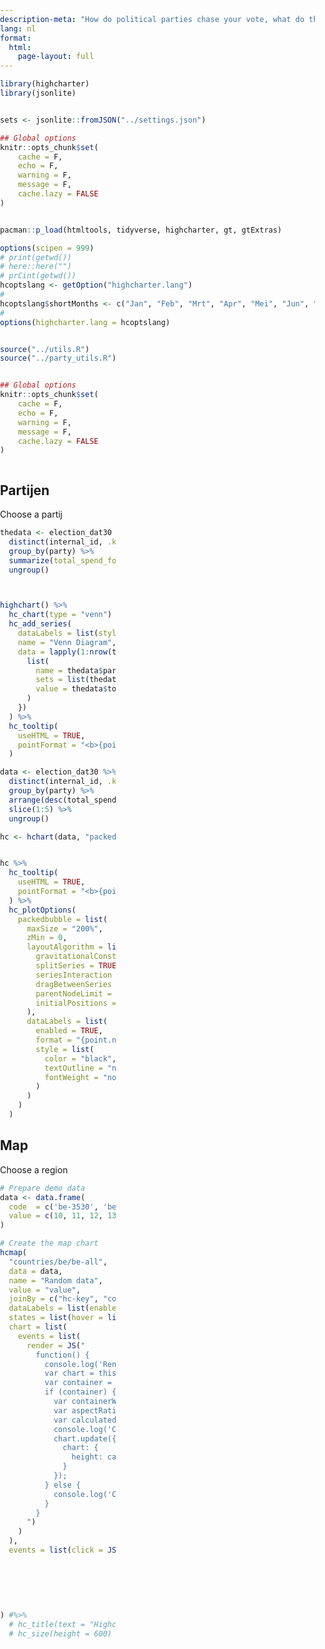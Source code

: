 ```yaml
---
description-meta: "How do political parties chase your vote, what do they want to keep hidden, and how much money do they spend on it? In the lead-up to the elections, we monitor political microtargeting."
lang: nl
format: 
  html:
    page-layout: full
---
```


```r
library(highcharter)
library(jsonlite)


sets <- jsonlite::fromJSON("../settings.json")

## Global options
knitr::opts_chunk$set(
    cache = F,
    echo = F,
    warning = F,
    message = F,
    cache.lazy = FALSE
)


pacman::p_load(htmltools, tidyverse, highcharter, gt, gtExtras)

options(scipen = 999)
# print(getwd())
# here::here("")
# prCint(getwd())
hcoptslang <- getOption("highcharter.lang")
# 
hcoptslang$shortMonths <- c("Jan", "Feb", "Mrt", "Apr", "Mei", "Jun", "Jul", "Aug", "Sep", "Okt", "Nov", "Dec")
# 
options(highcharter.lang = hcoptslang)


source("../utils.R")
source("../party_utils.R")


## Global options
knitr::opts_chunk$set(
    cache = F,
    echo = F,
    warning = F,
    message = F,
    cache.lazy = FALSE
)
```

:::: {.columns}

::: {.column width="40%"}


::: {.panel-tabset}

## Partijen

Choose a partij

```r

thedata <- election_dat30 %>% 
  distinct(internal_id, .keep_all = T) %>% 
  group_by(party) %>% 
  summarize(total_spend_formatted = sum(total_spend_formatted)) %>% 
  ungroup()



highchart() %>%
  hc_chart(type = "venn") %>%
  hc_add_series(
    dataLabels = list(style = list(fontSize = "20px")),
    name = "Venn Diagram",
    data = lapply(1:nrow(thedata), function(i) {
      list(
        name = thedata$party[i],
        sets = list(thedata$party[i]),
        value = thedata$total_spend_formatted[i]
      )
    })
  ) %>%
  hc_tooltip(
    useHTML = TRUE,
    pointFormat = "<b>{point.name}:</b> {point.value}"
  )  


```


```r

data <- election_dat30 %>% 
  distinct(internal_id, .keep_all = T) %>% 
  group_by(party) %>% 
  arrange(desc(total_spend_formatted)) %>% 
  slice(1:5) %>% 
  ungroup() 

hc <- hchart(data, "packedbubble", hcaes(name = page_name, value = total_spend_formatted, group = party))


hc %>% 
  hc_tooltip(
    useHTML = TRUE,
    pointFormat = "<b>{point.name}:</b> {point.value}"
  ) %>% 
  hc_plotOptions(
    packedbubble = list(
      maxSize = "200%",
      zMin = 0,
      layoutAlgorithm = list(
        gravitationalConstant = 0.1, # Increase to make it more stable
        splitSeries = TRUE, # TRUE to group points by series
        seriesInteraction = TRUE,
        dragBetweenSeries = TRUE,
        parentNodeLimit = TRUE,
        initialPositions = "circle" # Default is random, can try 'circle'
      ),
      dataLabels = list(
        enabled = TRUE,
        format = "{point.name}",
        style = list(
          color = "black",
          textOutline = "none",
          fontWeight = "normal"
        )
      )
    )
  )


```


## Map

Choose a region

```r
# Prepare demo data
data <- data.frame(
  code  = c('be-3530', 'be-3534', 'be-3528', 'be-3529', 'be-3532', 'be-489', 'be-3535', 'be-490', 'be-3526', 'be-3527', 'be-3533'),
  value = c(10, 11, 12, 13, 14, 15, 16, 17, 18, 19, 20)
)

# Create the map chart
hcmap(
  "countries/be/be-all", 
  data = data, 
  name = "Random data",
  value = "value",
  joinBy = c("hc-key", "code"),
  dataLabels = list(enabled = TRUE, format = '{point.name}'),
  states = list(hover = list(color = '#BADA55')),
  chart = list(
    events = list(
      render = JS("
        function() {
          console.log('Render event triggered');
          var chart = this;
          var container = chart.renderTo;
          if (container) {
            var containerWidth = container.clientWidth;
            var aspectRatio = 3 / 4; // Set a default aspect ratio
            var calculatedHeight = containerWidth * aspectRatio;
            console.log('Calculated Height:', calculatedHeight);
            chart.update({
              chart: {
                height: calculatedHeight
              }
            });
          } else {
            console.log('Container not found');
          }
        }
      ")
    )
  ),
  events = list(click = JS("function(event) { 
                             var region = event.point.name;
                             document.querySelectorAll('.region-content').forEach(function(el) {
                               el.style.display = 'none';
                             });
                             document.getElementById(region).style.display = 'block';
                           }"))
) #%>% 
  # hc_title(text = "Highcharts Maps basic demo") %>% 
  # hc_size(height = 600)

```



::: 


:::

::: {.column width="10%"}
<!-- empty column to create gap -->
:::



::: {.column width="50%"}


<div id="content">
  <div id="Antwerp" class="region-content" style="display:none;">


```r
library(reactable)

reactable(iris)
```



  </div>
  <div id="Limburg" class="region-content" style="display:none;">
    <h2>Limburg</h2>
    <p>show me</p>
  </div>
  <div id="East Flanders" class="region-content" style="display:none;">
    <h2>East Flanders</h2>
    <p>yowhat</p>
  </div>
</div>



:::

::::


<script>
document.addEventListener('DOMContentLoaded', function () {
  console.log('DOM fully loaded and parsed');
  document.querySelectorAll('.region-content').forEach(function(el) {
    el.style.display = 'none';
  });


});
</script>
<style>
body, html {
  margin: 0;
  padding: 0;
  width: 100%;
  height: 100%;
}

#map-container {
  width: 100%;
  height: 600px;
  border: 2px solid red;
}

.highcharts-container {
  width: 100% !important;
  height: 100% !important;
}

.highcharts-root {
  width: 100% !important;
  height: 100% !important;
}

.panel-tabset .tab-content {
  border-top: none; /* Adds a subtle top border */
  border-bottom: none; /* Adds a subtle top border */
  border-left: none; /* Adds a subtle top border */
  border-right: none; /* Adds a subtle top border */    
}


</style>
